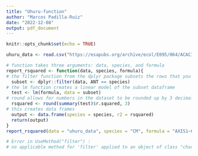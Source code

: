 ```yaml
---
title: "Uhuru-function"
author: "Marcos Padilla-Ruiz"
date: "2022-12-08"
output: pdf_document
---
```


```r
knitr::opts_chunk$set(echo = TRUE)
```


```r
uhuru_data <- read.csv("https://esapubs.org/archive/ecol/E095/064/ACACIA_DREPANOLOBIUM_SURVEY.txt", sep = '\t')
```

```r
# function takes three arguments: data, species, and formula
report_rsquared <- function(data, species, formula){
# the filter function from the dplyr package subsets the rows that you want
  subset <- dplyr::filter(data, ANT == species)
# the lm function creates a linear model of the subset dataframe
  test <- lm(formula, data = subset)
# round allows for numbers in the dataset to be rounded up by 3 decimals
  rsquared <- round(summary(test)$r.squared, 3)
# this creates data frames 
  output <- data.frame(species = species, r2 = rsquared)
  return(output)
}
report_rsquared(data = "uhuru_data", species = "CM", formula = "AXIS1~CIRC")

# Error in UseMethod("filter") : 
# no applicable method for 'filter' applied to an object of class "character
```









